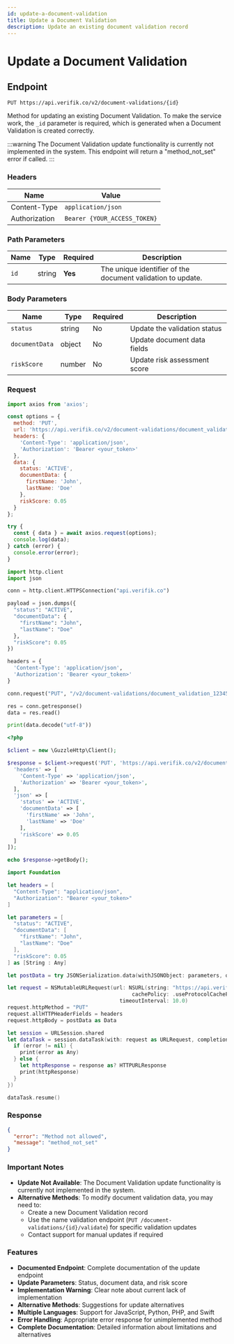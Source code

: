 ```yaml
---
id: update-a-document-validation
title: Update a Document Validation
description: Update an existing document validation record
---
```



# Update a Document Validation

## Endpoint

```
PUT https://api.verifik.co/v2/document-validations/{id}
```

Method for updating an existing Document Validation. To make the service work, the `_id` parameter is required, which is generated when a Document Validation is created correctly.

:::warning
The Document Validation update functionality is currently not implemented in the system. This endpoint will return a "method_not_set" error if called.
:::

### Headers

| Name          | Value                        |
| ------------- | ---------------------------- |
| Content-Type  | `application/json`           |
| Authorization | `Bearer {YOUR_ACCESS_TOKEN}` |

### Path Parameters

| Name | Type   | Required | Description                                                      |
| ---- | ------ | -------- | ---------------------------------------------------------------- |
| `id` | string | **Yes**  | The unique identifier of the document validation to update.      |

### Body Parameters

| Name           | Type   | Required | Description                                    |
| -------------- | ------ | -------- | ---------------------------------------------- |
| `status`       | string | No       | Update the validation status                   |
| `documentData` | object | No       | Update document data fields                    |
| `riskScore`    | number | No       | Update risk assessment score                   |

### Request

<Tabs>
  <TabItem value="javascript" label="JavaScript">

```javascript
import axios from 'axios';

const options = {
  method: 'PUT',
  url: 'https://api.verifik.co/v2/document-validations/document_validation_123456789',
  headers: {
    'Content-Type': 'application/json',
    'Authorization': 'Bearer <your_token>'
  },
  data: {
    status: 'ACTIVE',
    documentData: {
      firstName: 'John',
      lastName: 'Doe'
    },
    riskScore: 0.05
  }
};

try {
  const { data } = await axios.request(options);
  console.log(data);
} catch (error) {
  console.error(error);
}
```

  </TabItem>
  <TabItem value="python" label="Python">

```python
import http.client
import json

conn = http.client.HTTPSConnection("api.verifik.co")

payload = json.dumps({
  "status": "ACTIVE",
  "documentData": {
    "firstName": "John",
    "lastName": "Doe"
  },
  "riskScore": 0.05
})

headers = {
  'Content-Type': 'application/json',
  'Authorization': 'Bearer <your_token>'
}

conn.request("PUT", "/v2/document-validations/document_validation_123456789", payload, headers)

res = conn.getresponse()
data = res.read()

print(data.decode("utf-8"))
```

  </TabItem>
  <TabItem value="php" label="PHP">

```php
<?php

$client = new \GuzzleHttp\Client();

$response = $client->request('PUT', 'https://api.verifik.co/v2/document-validations/document_validation_123456789', [
  'headers' => [
    'Content-Type' => 'application/json',
    'Authorization' => 'Bearer <your_token>',
  ],
  'json' => [
    'status' => 'ACTIVE',
    'documentData' => [
      'firstName' => 'John',
      'lastName' => 'Doe'
    ],
    'riskScore' => 0.05
  ]
]);

echo $response->getBody();
```

  </TabItem>
  <TabItem value="swift" label="Swift">

```swift
import Foundation

let headers = [
  "Content-Type": "application/json",
  "Authorization": "Bearer <your_token>"
]

let parameters = [
  "status": "ACTIVE",
  "documentData": [
    "firstName": "John",
    "lastName": "Doe"
  ],
  "riskScore": 0.05
] as [String : Any]

let postData = try JSONSerialization.data(withJSONObject: parameters, options: [])

let request = NSMutableURLRequest(url: NSURL(string: "https://api.verifik.co/v2/document-validations/document_validation_123456789")! as URL,
                                        cachePolicy: .useProtocolCachePolicy,
                                    timeoutInterval: 10.0)
request.httpMethod = "PUT"
request.allHTTPHeaderFields = headers
request.httpBody = postData as Data

let session = URLSession.shared
let dataTask = session.dataTask(with: request as URLRequest, completionHandler: { (data, response, error) -> Void in
  if (error != nil) {
    print(error as Any)
  } else {
    let httpResponse = response as? HTTPURLResponse
    print(httpResponse)
  }
})

dataTask.resume()
```

  </TabItem>
</Tabs>

### Response

<Tabs>
  <TabItem value="405" label="405">

```json
{
  "error": "Method not allowed",
  "message": "method_not_set"
}
```

  </TabItem>
</Tabs>

### Important Notes

* **Update Not Available**: The Document Validation update functionality is currently not implemented in the system.
* **Alternative Methods**: To modify document validation data, you may need to:
  * Create a new Document Validation record
  * Use the name validation endpoint (`PUT /document-validations/{id}/validate`) for specific validation updates
  * Contact support for manual updates if required

### Features

- **Documented Endpoint**: Complete documentation of the update endpoint
- **Update Parameters**: Status, document data, and risk score
- **Implementation Warning**: Clear note about current lack of implementation
- **Alternative Methods**: Suggestions for update alternatives
- **Multiple Languages**: Support for JavaScript, Python, PHP, and Swift
- **Error Handling**: Appropriate error response for unimplemented method
- **Complete Documentation**: Detailed information about limitations and alternatives


